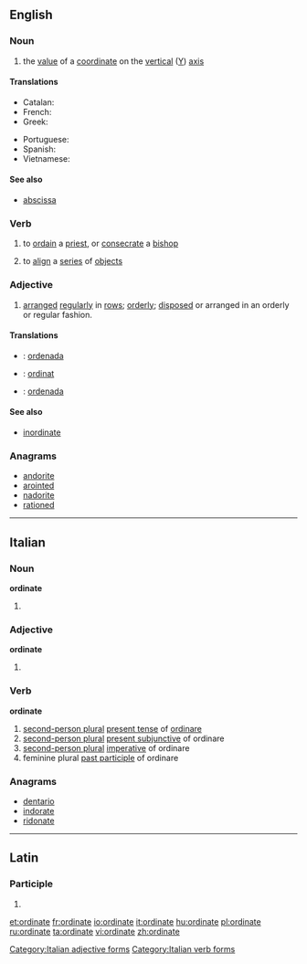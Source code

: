 ==English==

===Noun===
{{en-noun}}

# {{mathematics}} the [[value]] of a [[coordinate]] on the [[vertical]] ([[Y]]) [[axis]]

====Translations====
{{trans-top|''y'' coordinate}}
* Catalan: {{t-|ca|ordenada}}
* French: {{t+|fr|ordonnée|f}}
* Greek: {{t|el|τεταγμένη|f|tr=tetagméni}}
{{trans-mid}}
* Portuguese: {{t+|pt|ordenada|f}}
* Spanish: {{t+|es|ordenada|f}}
* Vietnamese: {{t|vi|tung độ}}
{{trans-bottom}}

====See also====
* [[abscissa]]

===Verb===
{{en-verb|ordinat|es}}

# {{transitive}} to [[ordain]] a [[priest]], or [[consecrate]] a [[bishop]]
# {{transitive}} to [[align]] a [[series]] of [[object]]s

===Adjective===
{{en-adj}}

# [[arranged]] [[regularly]] in [[row]]s; [[orderly]]; [[dispose|disposed]] or arranged in an orderly or regular fashion.

====Translations====
{{checktrans-top}}
* {{ttbc|ca}}: [[ordenada]]
* {{ttbc|id}}: [[ordinat]]
* {{ttbc|es}}: [[ordenada]]
{{trans-bottom}}

====See also====
* [[inordinate]]

===Anagrams===
* [[andorite#English|andorite]]
* [[arointed#English|arointed]]
* [[nadorite#English|nadorite]]
* [[rationed#English|rationed]]

----

==Italian==

===Noun===
'''ordinate''' {{f}}

# {{plural of|ordinata|lang=it}}

===Adjective===
'''ordinate''' {{p}}

# {{feminine of|ordinato#Adjective|ordinato}}

===Verb===
'''ordinate'''

# [[second-person plural]] [[present tense]] of [[ordinare]]
# [[second-person plural]] [[present subjunctive]] of ordinare
# [[second-person plural]] [[imperative]] of ordinare
# feminine plural [[past participle]] of ordinare

===Anagrams===
* [[dentario#Italian|dentario]]
* [[indorate#Italian|indorate]]
* [[ridonate#Italian|ridonate]]

[[Category:Italian adjective forms]]
[[Category:Italian verb forms]]

----

==Latin==

===Participle===
{{la-part-form|ōrdināte}}

# {{inflection of|[[ordinatus#Latin|ōrdinātus]]||voc|m|s|lang=la}}

[[et:ordinate]]
[[fr:ordinate]]
[[io:ordinate]]
[[it:ordinate]]
[[hu:ordinate]]
[[pl:ordinate]]
[[ru:ordinate]]
[[ta:ordinate]]
[[vi:ordinate]]
[[zh:ordinate]]